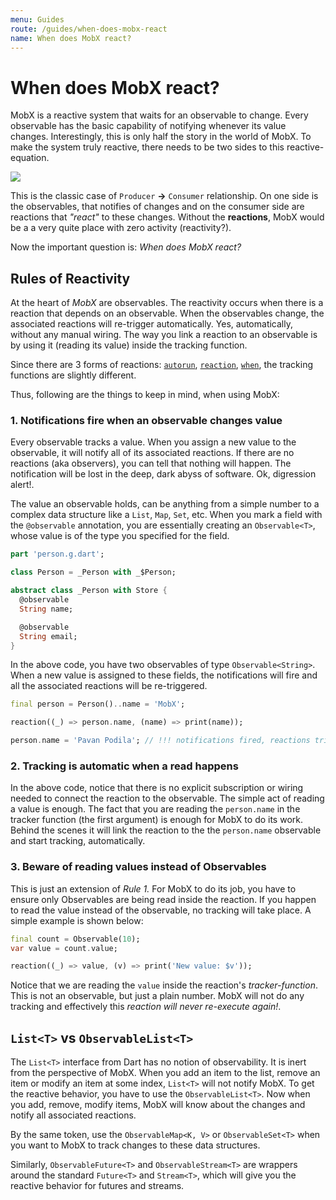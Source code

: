 ```yaml
---
menu: Guides
route: /guides/when-does-mobx-react
name: When does MobX react?
---
```


# When does MobX react?

MobX is a reactive system that waits for an observable to change. Every observable has the basic capability of notifying whenever its value changes. Interestingly, this is only half the story in the world of MobX. To make the system truly reactive, there needs to be two sides to this reactive-equation.


<img src={reactiveEquation} />

This is the classic case of `Producer` **→** `Consumer` relationship. On one side is the observables, that notifies of changes and on the consumer side are reactions that _"react"_ to these changes. Without the **reactions**, MobX would be a a very quite place with zero activity (reactivity?).

Now the important question is: _When does MobX react?_

## Rules of Reactivity

At the heart of _MobX_ are observables. The reactivity occurs when there is a reaction that depends on an observable. When the observables change, the associated reactions will re-trigger automatically. Yes, automatically, without any manual wiring. The way you link a reaction to an observable is by using it (reading its value) inside the tracking function.

Since there are 3 forms of reactions: [`autorun`](http://localhost:3000/api/reaction#autorun), [`reaction`](http://localhost:3000/api/reaction#reaction), [`when`](http://localhost:3000/api/reaction#when), the tracking functions are slightly different.

Thus, following are the things to keep in mind, when using MobX:

### 1. Notifications fire when an observable changes value

Every observable tracks a value. When you assign a new value to the observable, it will notify all of its associated reactions. If there are no reactions (aka observers), you can tell that nothing will happen. The notification will be lost in the deep, dark abyss of software. Ok, digression alert!.

The value an observable holds, can be anything from a simple number to a complex data structure like a `List`, `Map`, `Set`, etc. When you mark a field with the `@observable` annotation, you are essentially creating an `Observable<T>`, whose value is of the type you specified for the field.

```dart
part 'person.g.dart';

class Person = _Person with _$Person;

abstract class _Person with Store {
  @observable
  String name;

  @observable
  String email;
}
```

In the above code, you have two observables of type `Observable<String>`. When a new value is assigned to these fields, the notifications will fire and all the associated reactions will be re-triggered.

```dart
final person = Person()..name = 'MobX';

reaction((_) => person.name, (name) => print(name));

person.name = 'Pavan Podila'; // !!! notifications fired, reactions triggered !!!
```

### 2. Tracking is automatic when a read happens

In the above code, notice that there is no explicit subscription or wiring needed to connect the reaction to the observable. The simple act of reading a value is enough. The fact that you are reading the `person.name` in the tracker function (the first argument) is enough for MobX to do its work. Behind the scenes it will link the reaction to the the `person.name` observable and start tracking, automatically.

### 3. Beware of reading values instead of Observables

This is just an extension of _Rule 1._ For MobX to do its job, you have to ensure only Observables are being read inside the reaction. If you happen to read the value instead of the observable, no tracking will take place. A simple example is shown below:

```dart
final count = Observable(10);
var value = count.value;

reaction((_) => value, (v) => print('New value: $v'));
```

Notice that we are reading the `value` inside the reaction's _tracker-function_. This is not an observable, but just a plain number. MobX will not do any tracking and effectively this _reaction will never re-execute again!_.

## `List<T>` vs `ObservableList<T>`

The `List<T>` interface from Dart has no notion of observability. It is inert from the perspective of MobX. When you add an item to the list, remove an item or modify an item at some index, `List<T>` will not notify MobX. To get the reactive behavior, you have to use the `ObservableList<T>`. Now when you add, remove, modify items, MobX will know about the changes and notify all associated reactions.

By the same token, use the `ObservableMap<K, V>` or `ObservableSet<T>` when you want to MobX to track changes to these data structures.

Similarly, `ObservableFuture<T>` and `ObservableStream<T>` are wrappers around the standard `Future<T>` and `Stream<T>`, which will give you the reactive behavior for futures and streams.
